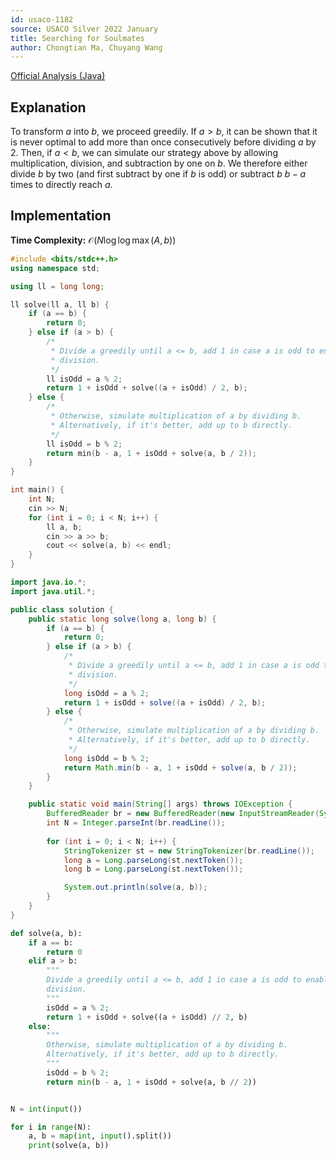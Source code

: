 ```yaml
---
id: usaco-1182
source: USACO Silver 2022 January
title: Searching for Soulmates
author: Chongtian Ma, Chuyang Wang
---
```


[Official Analysis (Java)](http://www.usaco.org/current/data/sol_prob1_silver_jan22.html)


## Explanation

To transform $a$ into $b$, we proceed greedily. If $a > b$, it can be shown that
it is never optimal to add more than once consecutively before dividing $a$ by
2. Then, if $a < b$, we can simulate our strategy above by allowing
multiplication, division, and subtraction by one on $b$. We therefore either
divide $b$ by two (and first subtract by one if $b$ is odd) or subtract $b$ $b -
a$ times to directly reach $a$. 

## Implementation

**Time Complexity:** $\mathcal{O}(N \log{\log\max(A, b)})$

<LanguageSection>
<CPPSection>

```cpp
#include <bits/stdc++.h>
using namespace std;

using ll = long long;

ll solve(ll a, ll b) {
	if (a == b) {
		return 0;
	} else if (a > b) {
		/*
		 * Divide a greedily until a <= b, add 1 in case a is odd to enable
		 * division. 
		 */
		ll isOdd = a % 2;
		return 1 + isOdd + solve((a + isOdd) / 2, b);
	} else {
		/*
		 * Otherwise, simulate multiplication of a by dividing b.
		 * Alternatively, if it's better, add up to b directly. 
		 */
		ll isOdd = b % 2;
		return min(b - a, 1 + isOdd + solve(a, b / 2));
	}
}

int main() {
	int N;
	cin >> N;
	for (int i = 0; i < N; i++) {
		ll a, b;
		cin >> a >> b;
		cout << solve(a, b) << endl;
	}
}
```

</CPPSection>
<JavaSection>

```java
import java.io.*;
import java.util.*;

public class solution {
	public static long solve(long a, long b) {
		if (a == b) {
			return 0;
		} else if (a > b) {
			/*
			 * Divide a greedily until a <= b, add 1 in case a is odd to enable
			 * division.
			 */
			long isOdd = a % 2;
			return 1 + isOdd + solve((a + isOdd) / 2, b);
		} else {
			/*
			 * Otherwise, simulate multiplication of a by dividing b.
			 * Alternatively, if it's better, add up to b directly.
			 */
			long isOdd = b % 2;
			return Math.min(b - a, 1 + isOdd + solve(a, b / 2));
		}
	}

	public static void main(String[] args) throws IOException {
		BufferedReader br = new BufferedReader(new InputStreamReader(System.in));
		int N = Integer.parseInt(br.readLine());
		
		for (int i = 0; i < N; i++) {
			StringTokenizer st = new StringTokenizer(br.readLine());
			long a = Long.parseLong(st.nextToken());
			long b = Long.parseLong(st.nextToken());

			System.out.println(solve(a, b));
		}
	}
}
```

</JavaSection>
<PySection>

```py
def solve(a, b):
	if a == b:
		return 0
	elif a > b:
		"""
		Divide a greedily until a <= b, add 1 in case a is odd to enable
		division.
		"""
		isOdd = a % 2;
		return 1 + isOdd + solve((a + isOdd) // 2, b)
	else:
		"""
		Otherwise, simulate multiplication of a by dividing b.
		Alternatively, if it's better, add up to b directly. 
		"""
		isOdd = b % 2;
		return min(b - a, 1 + isOdd + solve(a, b // 2))


N = int(input())

for i in range(N):
	a, b = map(int, input().split())
	print(solve(a, b))
```

</PySection>
</LanguageSection>
